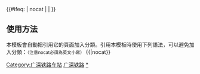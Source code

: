 {{鐵道路線|lua=1
| 模板名稱 = 广深铁路
| 名稱 = [[广深铁路]]
| 代表色 = #0033c9
| 标志 =
| 背景顏色 = #FFFFFF
| 車站列表 = 广州 ~ s雲麓s ~廣州東 ~ 石牌站 (广州) ~ blstart=center ~ 天河东 ~ blline ~ %''广深一二线''% ~ blend ~ 下元 ~ blstart=center ~ 新塘站 (中国铁路) ~ blline ~ %''一二线''% ~ blend ~ 仙村 ~ blstart=center ~ 石灘  ~ blline ~ %''一二线''% ~ blend ~ 石龙站 (东莞市) ~東莞 ~ blstart=center ~ 茶山站 (广深铁路) ~ blline ~ %''一二线''% ~ blend ~ 常平 ~ blstart=center ~ 土塘 ~ blline ~ %''一二线''% ~ blend ~ 樟木头 ~ blstart=center ~ 塘头厦 ~ blline ~ %''一二线''% ~ blend ~ s天堂围s ~ 平湖 ~ blstart=center ~ 平湖南 ~ blline ~ %''一二、三线''% ~ blend ~ 深圳东 ~ 筍崗 ~ 深圳
}}<includeonly>{{#ifeq: {{{1}}} | nocat | <!--空--> | [[Category:广深铁路车站]] }}</includeonly><noinclude>
== 使用方法 ==
本模板會自動把引用它的頁面加入分類。引用本模板時使用下列語法，可以避免加入分類：<small>（注意nocat必須為英文小寫）</small>
<nowiki>{{</nowiki>{{PAGENAME}}<nowiki>|nocat}}</nowiki>
[[Category:中國鐵路路線模板|广深铁路]]
[[Category:广深铁路车站|*]]
</noinclude>